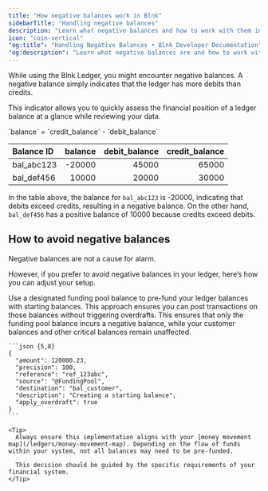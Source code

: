 ```yaml
---
title: "How negative balances work in Blnk"
sidebarTitle: "Handling negative balances"
description: "Learn what negative balances and how to work with them in your Ledger."
icon: "coin-vertical"
"og:title": "Handling Negative Balances • Blnk Developer Documentation"
"og:description": "Learn what negative balances are and how to work with them in the Blnk Ledger."
---
```



While using the Blnk Ledger, you might encounter negative balances. A negative balance simply indicates that the ledger has more debits than credits.

This indicator allows you to quickly assess the financial position of a ledger balance at a glance while reviewing your data.

<Info>
  `balance` = `credit_balance` - `debit_balance`
</Info>

| Balance ID | balance | debit_balance | credit_balance |
| :-- | --: | --: | --: |
| bal_abc123 | -20000 | 45000 | 65000 |
| bal_def456 | 10000 | 20000 | 30000 |

In the table above, the balance for `bal_abc123` is -20000, indicating that debits exceed credits, resulting in a negative balance. On the other hand, `bal_def456` has a positive balance of 10000 because credits exceed debits.

## How to avoid negative balances

Negative balances are not a cause for alarm.

However, if you prefer to avoid negative balances in your ledger, here’s how you can adjust your setup.

<Steps>
  <Step title="Designate a funding pool balance in your General Ledger.">
    Use a designated funding pool balance to pre-fund your ledger balances with starting balances. This approach ensures you can post transactions on those balances without triggering overdrafts.
  </Step>
  <Step title="Apply overdrafts when funding from the funding pool balance.">
    This ensures that only the funding pool balance incurs a negative balance, while your customer balances and other critical balances remain unaffected.

    ```json {5,8}
    {
      "amount": 120000.23,
      "precision": 100,
      "reference": "ref_123abc",
      "source": "@FundingPool",
      "destination": "bal_customer",
      "description": "Creating a starting balance",
      "apply_overdraft": true
    }
    ```

    <Tip>
      Always ensure this implementation aligns with your [money movement map](/ledgers/money-movement-map). Depending on the flow of funds within your system, not all balances may need to be pre-funded. 
      
      This decision should be guided by the specific requirements of your financial system.
    </Tip>
  </Step>
</Steps>

<NeedHelp />